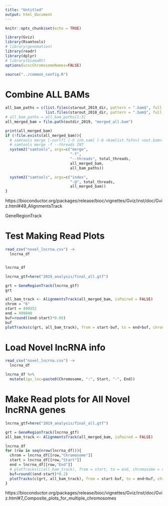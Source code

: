 ```yaml
---
title: "Untitled"
output: html_document
---
```


```r
knitr::opts_chunk$set(echo = TRUE)
```

```r
library(Gviz)
library(Rsamtools)
# library(genomation)
library(readr)
library(dplyr)
# library(biomaRt)
options(ucscChromosomeNames=FALSE)

source("../common_config.R")
```

# Combine ALL BAMs
```r
all_bam_paths = c(list.files(starout_2019_dir, pattern = ".bam$", full.names = TRUE),
                  list.files(starout_2018_dir, pattern = ".bam$", full.names = TRUE))
# all_bam_paths = all_bam_paths[1:3]
all_merged_bam = file.path(outdir_2019, "merged_all.bam")

print(all_merged_bam)
if (!file.exists(all_merged_bam)){
  # samtools merge [-nurlf] [-h inh.sam] [-b <bamlist.fofn>] <out.bam> <in1.bam> [<in2.bam> ... <inN.bam>]
  # samtools merge -f --threads INT
  system2("samtools", args=c("merge",
                             "-f",
                             "--threads", total_threads,
                             all_merged_bam,
                             all_bam_paths))

  system2("samtools", args=c("index",
                             "-@", total_threads,
                             all_merged_bam))
}
```


https://bioconductor.org/packages/release/bioc/vignettes/Gviz/inst/doc/Gviz.html#49_AlignmentsTrack

GeneRegionTrack



# Test Making Read Plots
```r
read_csv("novel_lncrna.csv") ->
  lncrna_df


lncrna_df

lncrna_gtf=here("2019_analysis/final_all.gtf")

grt = GeneRegionTrack(lncrna_gtf)
grt

all_bam_track <- AlignmentsTrack(all_merged_bam, isPaired = FALSE)
chrom = "6"
start = 499352
end = 499840
buf=round((end-start)*0.05)
buf
plotTracks(c(grt, all_bam_track), from = start-buf, to = end+buf, chromosome = chrom, transcriptAnnotation = "gene_id", exonAnnotation= "symbol")
```

# Load Novel lncRNA info
```r
read_csv("novel_lncrna.csv") ->
  lncrna_df

lncrna_df %>%
  mutate(igv_loc=paste0(Chromosome, ":", Start, "-", End))
```

# Make Read plots for All Novel lncRNA genes
```r
lncrna_gtf=here("2019_analysis/final_all.gtf")

grt = GeneRegionTrack(lncrna_gtf)
all_bam_track <- AlignmentsTrack(all_merged_bam, isPaired = FALSE)

lncrna_df
for (row in seq(nrow(lncrna_df))){
  chrom = lncrna_df[[row,"Chromosome"]]
  start = lncrna_df[[row,"Start"]]
  end = lncrna_df[[row,"End"]]
  # plotTracks(c(all_bam_track), from = start, to = end, chromosome = chrom)
  buf=round((end-start)*0.2)
  plotTracks(c(grt, all_bam_track), from = start-buf, to = end+buf, chromosome = chrom, transcriptAnnotation = "gene_id", exonAnnotation= "symbol")
}
```


https://bioconductor.org/packages/release/bioc/vignettes/Gviz/inst/doc/Gviz.html#7_Composite_plots_for_multiple_chromosomes




